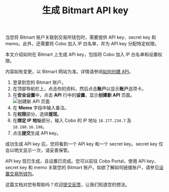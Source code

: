 ﻿---
title: "生成 Bitmart API key"
sidebarTitle: "Bitmart"
---

当您将 Bitmart 账户关联到交易所钱包时，需要提供 API key、secret key 和 memo。此外，还需要将 Cobo 加入 IP 白名单，并为 API key 分配特定权限。

本文介绍如何在 Bitmart 上生成 API key，包括将 Cobo 加入 IP 白名单和设置权限。

<Note>内容如有变更，以 Bitmart 网站为准。详情请参阅<a href="https://support.bitmart.com/hc/zh-cn/articles/360016076854-%E5%A6%82%E4%BD%95%E5%88%9B%E5%BB%BAAPI">如何创建 API</a>。</Note>

1. 登录到您的 Bitmart 账户。
2. 在顶部导航栏上，点击你的资料，然后点击**账户**以显示**账户**选项卡。
3. 在**安全设置**中，点击 **API** 行中的**设置**，显示**创建新 API** 页面。
    <img src="/cn/images/exchange-wallet/bitmart.png" className="screenshot_modal" alt="创建新 API 页面" />
4. 在 **Memo** 字段中输入备注。
5. 在**权限**部分，选择**提现**。
6. 在**绑定 IP 地址**部分，输入 Cobo 的 IP 地址 `18.177.234.7` 及 `18.180.16.190`。
7. 点击**提交**生成 API key。

成功生成 API key 后，您将看到一个 API key 和一个 secret key。secret key 仅会以明文显示一次，请妥善保管。

API key 现已生成，且设置已完成。您可以前往 Cobo Portal，使用 API key、secret key 和 memo 关联您的 Bitmart 账户。如欲了解如何链接账户，请参见[设置交易所钱包](/cn/portal/exchange-wallets/set-up)。

<Tip>这篇文档对您有帮助吗？欢迎[提交反馈](https://forms.zohopublic.com/cobo/form/DocumentFeedbackForm/formperma/QvLOhxJv1_JMsJ-1dleZ8Itb_7rzN-LtgvsDdxosoVI?referrername=manuals)，让我们知道您的想法。</Tip>
